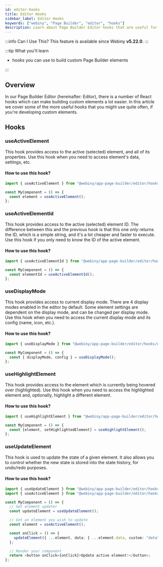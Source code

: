 ```yaml
---
id: editor-hooks
title: Editor Hooks
sidebar_label: Editor Hooks
keywords: ["webiny", "Page Builder", "editor", "hooks"]
description: Learn about Page Builder Editor hooks that are useful for building custom elements
---
```


:::info Can I Use This?
This feature is available since Webiny **v5.22.0**.
:::

:::tip What you'll learn

- hooks you can use to build custom Page Builder elements

:::

## Overview

In our Page Builder Editor (hereinafter: Editor), there is a number of React hooks which can make building custom elements a lot easier. In this article we cover some of the more useful hooks that you might use quite often, if you're developing custom elements.

## Hooks

### useActiveElement

This hook provides access to the active (selected) element, and all of its properties. Use this hook when you need to access element's data, settings, etc.

#### How to use this hook?

```typescript
import { useActiveElement } from "@webiny/app-page-builder/editor/hooks/useActiveElement";

const MyComponent = () => {
  const element = useActiveElement();
};
```

### useActiveElementId

This hook provides access to the active (selected) element ID. The difference between this and the previous hook is that this one _only_ returns the ID, which is a simple string, and it's a lot cheaper and faster to execute. Use this hook if you only need to know the ID of the active element.

#### How to use this hook?

```typescript
import { useActiveElementId } from "@webiny/app-page-builder/editor/hooks/useActiveElement";

const MyComponent = () => {
  const elementId = useActiveElementId();
};
```

### useDisplayMode

This hook provides access to current display mode. There are 4 display modes enabled in the editor by default. Some element settings are dependent on the display mode, and can be changed per display mode. Use this hook when you need to access the current display mode and its config (name, icon, etc.).

#### How to use this hook?

```typescript
import { useDisplayMode } from "@webiny/app-page-builder/editor/hooks/useDisplayMode";

const MyComponent = () => {
  const { displayMode, config } = useDisplayMode();
};
```

### useHighlightElement

This hook provides access to the element which is currently being hovered over (highlighted). Use this hook when you need to access the highlighted element and, optionally, highlight a different element.

#### How to use this hook?

```typescript
import { useHighlightElement } from "@webiny/app-page-builder/editor/hooks/useHighlightElement";

const MyComponent = () => {
  const [element, setHighlightedElement] = useHighlightElement();
};
```

### useUpdateElement

This hook is used to update the state of a given element. It also allows you to control whether the new state is stored into the state history, for undo/redo purposes.

#### How to use this hook?

```typescript
import { useUpdateElement } from "@webiny/app-page-builder/editor/hooks/useUpdateElement";
import { useActiveElement } from "@webiny/app-page-builder/editor/hooks/useActiveElement";

const MyComponent = () => {
  // Get element updater
  const updateElement = useUpdateElement();

  // Get an element you wish to update
  const element = useActiveElement();

  const onClick = () => {
    updateElement({ ...element, data: { ...element.data, custom: "data" } });
  };

  // Render your component
  return <button onClick={onClick}>Update active element!</button>;
};
```
